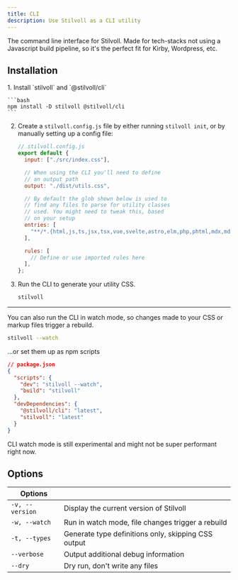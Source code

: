 ```yaml
---
title: CLI
description: Use Stilvoll as a CLI utility
---
```



The command line interface for Stilvoll. Made for tech-stacks not using a Javascript build pipeline, so it's the perfect fit for Kirby, Wordpress, etc.

## Installation

<Steps>
1. Install `stilvoll` and `@stilvoll/cli`

    ```bash
    npm install -D stilvoll @stilvoll/cli
    ```

2. Create a `stilvoll.config.js` file by either running `stilvoll init`, or by manually setting up a config file:

   ```javascript
   // stilvoll.config.js
   export default {
     input: ["./src/index.css"],

     // When using the CLI you'll need to define
     // an output path
     output: "./dist/utils.css",

     // By default the glob shown below is used to
     // find any files to parse for utility classes
     // used. You might need to tweak this, based
     // on your setup
     entries: [
       "**/*.{html,js,ts,jsx,tsx,vue,svelte,astro,elm,php,phtml,mdx,md}",
     ],

     rules: [
       // Define or use imported rules here
     ],
   };
   ```

3. Run the CLI to generate your utility CSS.

   ```bash
   stilvoll
   ```

</Steps>

---

You can also run the CLI in watch mode, so changes made to your CSS or markup files trigger a rebuild.

```bash
stilvoll --watch
```

...or set them up as npm scripts

```json
// package.json
{
  "scripts": {
    "dev": "stilvoll --watch",
    "build": "stilvoll"
  },
  "devDependencies": {
    "@stilvoll/cli": "latest",
    "stilvoll": "latest"
  }
}
```

<Aside type="caution" title="Watch out!">
  CLI watch mode is still experimental and might not be super performant right
  now.
</Aside>

## Options

| Options         |                                                   |
| --------------- | ------------------------------------------------- |
| `-v, --version` | Display the current version of Stilvoll           |
| `-w, --watch`   | Run in watch mode, file changes trigger a rebuild |
| `-t, --types`   | Generate type definitions only, skipping CSS output |
| `--verbose`     | Output additional debug information               |
| `--dry`         | Dry run, don't write any files                    |
